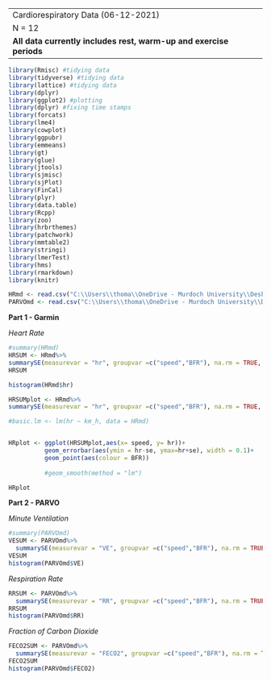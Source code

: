 ----
Cardiorespiratory Data (06-12-2021)
N = 12
**All data currently includes rest, warm-up and exercise periods**
----

```r
library(Rmisc) #tidying data
library(tidyverse) #tidying data
library(lattice) #tidying data
library(dplyr)
library(ggplot2) #plotting
library(dplyr) #fixing time stamps
library(forcats)
library(lme4)
library(cowplot)
library(ggpubr)
library(emmeans)
library(gt)
library(glue)
library(jtools)
library(sjmisc)
library(sjPlot)
library(FinCal)
library(plyr)
library(data.table)
library(Rcpp)
library(zoo)
library(hrbrthemes)
library(patchwork)
library(mmtable2)
library(stringi)
library(lmerTest)
library(hms)
library(rmarkdown)
library(knitr)
```

```r
HRmd <- read.csv("C:\\Users\\thoma\\OneDrive - Murdoch University\\Desktop\\PhD 2021\\Study 2 and 3\\AAADATA\\Main CSV sheets\\RAW_HR_DATA(06-12-2021).csv")
PARVOmd <- read.csv("C:\\Users\\thoma\\OneDrive - Murdoch University\\Desktop\\PhD 2021\\Study 2 and 3\\AAADATA\\Main CSV sheets\\RAW_PARVO_DATA(06-12-2021).csv")

```
**Part 1 - Garmin**

*Heart Rate*
```r
#summary(HRmd)
HRSUM <- HRmd%>%
summarySE(measurevar = "hr", groupvar =c("speed","BFR"), na.rm = TRUE, conf.interval = 0.95, .drop = TRUE)
HRSUM

histogram(HRmd$hr)

HRSUMplot <- HRmd%>%
summarySE(measurevar = "hr", groupvar =c("speed","BFR"), na.rm = TRUE, conf.interval = 0.95, .drop = TRUE)

#basic.lm <- lm(hr ~ km_h, data = HRmd)


HRplot <- ggplot(HRSUMplot,aes(x= speed, y= hr))+
          geom_errorbar(aes(ymin = hr-se, ymax=hr+se), width = 0.1)+
          geom_point(aes(colour = BFR))
          
          #geom_smooth(method = "lm")

HRplot

```

**Part 2 - PARVO**

*Minute Ventilation*
```r
#summary(PARVOmd)
VESUM <- PARVOmd%>%
  summarySE(measurevar = "VE", groupvar =c("speed","BFR"), na.rm = TRUE, conf.interval = 0.95, .drop = TRUE)
VESUM
histogram(PARVOmd$VE)
```

*Respiration Rate*
```r
RRSUM <- PARVOmd%>%
  summarySE(measurevar = "RR", groupvar =c("speed","BFR"), na.rm = TRUE, conf.interval = 0.95, .drop = TRUE)
RRSUM
histogram(PARVOmd$RR)
```

*Fraction of Carbon Dioxide*
```r
FECO2SUM <- PARVOmd%>%
  summarySE(measurevar = "FECO2", groupvar =c("speed","BFR"), na.rm = TRUE, conf.interval = 0.95, .drop = TRUE)
FECO2SUM
histogram(PARVOmd$FECO2)

```

